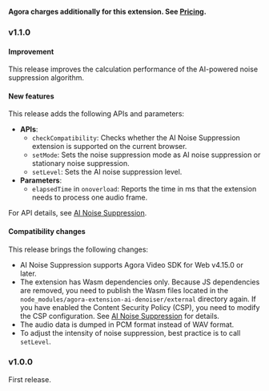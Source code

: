 **Agora charges additionally for this extension. See [Pricing](/video-calling/overview/pricing#ai-noise-suppression-pricing).**

### v1.1.0

#### Improvement

This release improves the calculation performance of the AI-powered noise suppression algorithm.

#### New features

This release adds the following APIs and parameters:

- **APIs**:
    - `checkCompatibility`: Checks whether the AI Noise Suppression extension is supported on the current browser.
    - `setMode`: Sets the noise suppression mode as AI noise suppression or stationary noise suppression.
    - `setLevel`: Sets the AI noise suppression level.
- **Parameters**:
    - `elapsedTime` in `onoverload`: Reports the time in ms that the extension needs to process one audio frame.

For API details, see [AI Noise Suppression](/interactive-live-streaming/enable-features/ai-noise-suppression).

#### Compatibility changes

This release brings the following changes:

- AI Noise Suppression supports Agora Video SDK for Web v4.15.0 or later.
- The extension has Wasm dependencies only. Because JS dependencies are removed, you need to publish the Wasm files located in the `node_modules/agora-extension-ai-denoiser/external` directory again. If you have enabled the Content Security Policy (CSP), you need to modify the CSP configuration. See [AI Noise Suppression](/interactive-live-streaming/enable-features/ai-noise-suppression) for details.
- The audio data is dumped in PCM format instead of WAV format.
- To adjust the intensity of noise suppression, best practice is to call `setLevel`.

### v1.0.0

First release.